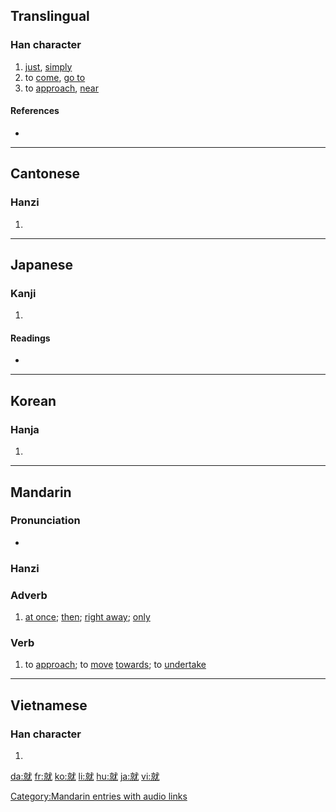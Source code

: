 {{also|jiu}}
==Translingual==
{{Han stroke|[[Image:就-order.gif]]}}

===Han character===
{{Han char|rn=43|rad=尢|as=09|sn=12|four=0391<sub>4</sub>|canj=卜火戈大山 (YFIKU)}}

# [[just]], [[simply]]
# to [[come]], [[go to]]
# to [[approach]], [[near]]

====References====
* {{Han ref|kx=0299.050|dkj=07599|dj=0594.200|hdz=10555.110|uh=5C31|ud=23601|bh=B44E|bd=46158}}

----

==Cantonese==

===Hanzi===
{{yue-hanzi|jyut=|y=jau6}}

# {{defn|Cantonese|sort=尢09}}

----

==Japanese==

===Kanji===
{{ja-kanji|grade=6|rs=尢09}}

# {{defn|Japanese}}

====Readings====
* {{ja-readings|on=[[しゅう]] (shū), [[じゅ]] (ju)|kun=[[つく]] (tsuku)}}

----

==Korean==

===Hanja===
{{ko-hanja|hangeul=취|rv=chwi|mr=ch'wi}}

# {{defn|Korean|sort=尢09}}

----

==Mandarin==

===Pronunciation===
* {{audio|zh-jiù.ogg|audio}}

===Hanzi===
{{cmn-hanzi|pin=[[jiù]] ([[jiu4]])|wg=chiu<sup>4</sup>}}

===Adverb===
{{cmn-adv|ts|pin=jiù|pint=jiu4|rs=尢09}}

# [[at once]]; [[then]]; [[right away]]; [[only]]

===Verb===
{{cmn-verb|ts|pin=jiù|pint=jiu4|rs=尢09}}

# to [[approach]]; to [[move]] [[towards]]; to [[undertake]]

[[Category:Mandarin entries with audio links]]

----

==Vietnamese==

===Han character===
{{vi-hantu|[[tựu]]|rs=尢09}}

# {{defn|Vietnamese|sort=尢09}}

[[da:就]]
[[fr:就]]
[[ko:就]]
[[li:就]]
[[hu:就]]
[[ja:就]]
[[vi:就]]